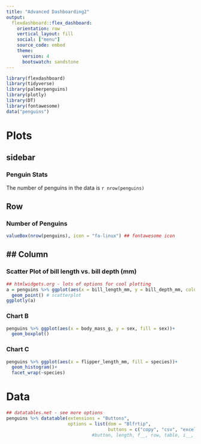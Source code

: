 ```yaml
---
title: "Advanced Dashboarding2"
output: 
  flexdashboard::flex_dashboard:
    orientation: row
    vertical_layout: fill
    social: ["menu"]
    source_code: embed
    theme:
      version: 4
      bootswatch: sandstone
---
```


```r
library(flexdashboard)
library(tidyverse)
library(palmerpenguins)
library(plotly)
library(DT)
library(fontawesome)
data("penguins")
```


Plots {data-navmenu="Pages"}
========================================================================

sidebar {.sidebar}
------------------------------------------------------------------------
<!-- this is a comment
-->
### Penguin Stats

The number of penguins in the data is `r nrow(penguins)`

Row
------------------------------------------------------------------------

### Number of Penguins
```r
valueBox(nrow(penguins), icon = "fa-linux") ## fontawesome icon
```


## Column {.tabset}
------------------------------------------------------------------------

### Scatter Plot of bill length vs. bill depth (mm)

```r
## htmlwidgets.org - lots of options for cool plotting
a = penguins %>% ggplot(aes(x = bill_length_mm, y = bill_depth_mm, color = species))+
  geom_point() # scatterplot
ggplotly(a)
```


### Chart B

```r
penguins %>% ggplot(aes(x = body_mass_g, y = sex, fill = sex))+
  geom_boxplot()
```

### Chart C

```r
penguins %>% ggplot(aes(x = flipper_length_mm, fill = species))+
  geom_histogram()+
  facet_wrap(~species)
```

Data {data-navmenu="Pages"}
========================================================================

```r
## datatables.net - see more options
penguins %>% datatable(extensions = "Buttons",
                       options = list(dom = "Blfrtip",
                                      buttons = c("copy", "csv", "excel", "pdf", "print"))) 
                                #button, length, f__, row, table, i__, page
```


